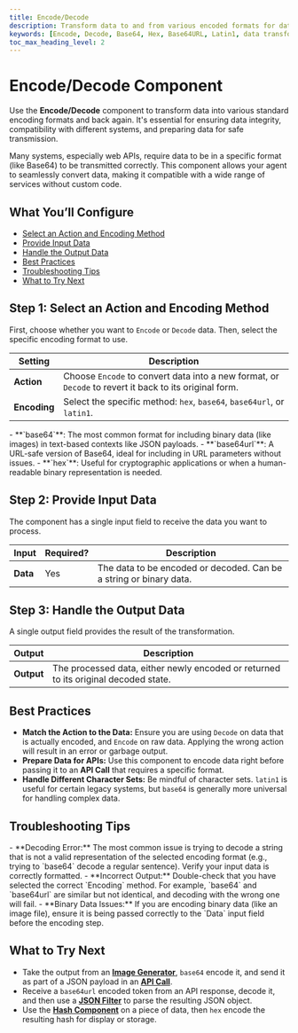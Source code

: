 ```yaml
---
title: Encode/Decode
description: Transform data to and from various encoded formats for data storage, communication, and web development.
keywords: [Encode, Decode, Base64, Hex, Base64URL, Latin1, data transformation, security]
toc_max_heading_level: 2
---
```


# Encode/Decode Component

Use the **Encode/Decode** component to transform data into various standard encoding formats and back again. It's essential for ensuring data integrity, compatibility with different systems, and preparing data for safe transmission.

<InfoCallout title="Why this matters">
Many systems, especially web APIs, require data to be in a specific format (like Base64) to be transmitted correctly. This component allows your agent to seamlessly convert data, making it compatible with a wide range of services without custom code.
</InfoCallout>

<Spacer size="md" />

## What You’ll Configure

- [Select an Action and Encoding Method](#step-1-select-an-action-and-encoding-method)
- [Provide Input Data](#step-2-provide-input-data)
- [Handle the Output Data](#step-3-handle-the-output-data)
- [Best Practices](#best-practices)
- [Troubleshooting Tips](#troubleshooting-tips)
- [What to Try Next](#what-to-try-next)

<Spacer size="md" />

## Step 1: Select an Action and Encoding Method

First, choose whether you want to `Encode` or `Decode` data. Then, select the specific encoding format to use.

| Setting   | Description                                                                 |
|-----------|-----------------------------------------------------------------------------|
| **Action**| Choose `Encode` to convert data into a new format, or `Decode` to revert it back to its original form. |
| **Encoding**| Select the specific method: `hex`, `base64`, `base64url`, or `latin1`.    |

<TipCallout title="Which Encoding Should I Use?">
- **`base64`**: The most common format for including binary data (like images) in text-based contexts like JSON payloads.
- **`base64url`**: A URL-safe version of Base64, ideal for including in URL parameters without issues.
- **`hex`**: Useful for cryptographic applications or when a human-readable binary representation is needed.
</TipCallout>

<Arcade src="https://demo.arcade.software/XtK3v1kwwcyRrVmGvT1R?embed&embed_mobile=tab&embed_desktop=inline&show_copy_link=true" title="Encode/Decode | SmythOS" />

<Spacer size="md" />

## Step 2: Provide Input Data

The component has a single input field to receive the data you want to process.

| Input   | Required?                   | Description                                                |
|---------|-----------------------------|------------------------------------------------------------|
| **Data**| <Badge type="required">Yes</Badge> | The data to be encoded or decoded. Can be a string or binary data. |

<Spacer size="md" />

## Step 3: Handle the Output Data

A single output field provides the result of the transformation.

| Output   | Description                                                     |
|----------|-----------------------------------------------------------------|
| **Output** | The processed data, either newly encoded or returned to its original decoded state. |

<Spacer size="md" />

## Best Practices

- **Match the Action to the Data:** Ensure you are using `Decode` on data that is actually encoded, and `Encode` on raw data. Applying the wrong action will result in an error or garbage output.
- **Prepare Data for APIs:** Use this component to encode data right before passing it to an **API Call** that requires a specific format.
- **Handle Different Character Sets:** Be mindful of character sets. `latin1` is useful for certain legacy systems, but `base64` is generally more universal for handling complex data.

<Spacer size="md" />

## Troubleshooting Tips

<InfoCallout title="If your transformation fails...">
- **Decoding Error:** The most common issue is trying to decode a string that is not a valid representation of the selected encoding format (e.g., trying to `base64` decode a regular sentence). Verify your input data is correctly formatted.
- **Incorrect Output:** Double-check that you have selected the correct `Encoding` method. For example, `base64` and `base64url` are similar but not identical, and decoding with the wrong one will fail.
- **Binary Data Issues:** If you are encoding binary data (like an image file), ensure it is being passed correctly to the `Data` input field before the encoding step.
</InfoCallout>

<Spacer size="md" />

## What to Try Next

- Take the output from an **[Image Generator](/docs/agent-studio/components/base/image-generator)**, `base64` encode it, and send it as part of a JSON payload in an **[API Call](/docs/agent-studio/components/base/api-call)**.
- Receive a `base64url` encoded token from an API response, decode it, and then use a **[JSON Filter](/docs/agent-studio/components/advanced/json-filter)** to parse the resulting JSON object.
- Use the **[Hash Component](/docs/agent-studio/components/crypto/hash)** on a piece of data, then `hex` encode the resulting hash for display or storage.
